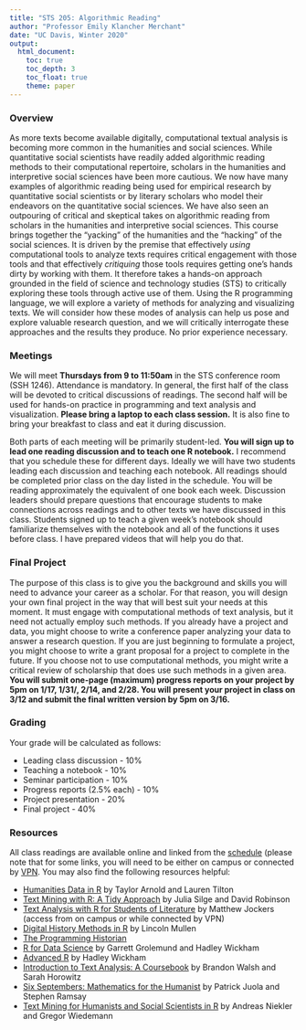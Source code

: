 ```yaml
---
title: "STS 205: Algorithmic Reading"
author: "Professor Emily Klancher Merchant"
date: "UC Davis, Winter 2020"
output: 
  html_document:
    toc: true    
    toc_depth: 3
    toc_float: true
    theme: paper
---
```

### Overview
As more texts become available digitally, computational textual analysis is becoming more common in the humanities and social sciences. While quantitative social scientists have readily added algorithmic reading methods to their computational repertoire, scholars in the humanities and interpretive social sciences have been more cautious. We now have many examples of algorithmic reading being used for empirical research by quantitative social scientists or by literary scholars who model their endeavors on the quantitative social sciences. We have also seen an outpouring of critical and skeptical takes on algorithmic reading from scholars in the humanities and interpretive social sciences. This course brings together the "yacking" of the humanities and the "hacking" of the social sciences. It is driven by the premise that effectively *using* computational tools to analyze texts requires critical engagement with those tools and that effectively *critiquing* those tools requires getting one's hands dirty by working with them. It therefore takes a hands-on approach grounded in the field of science and technology studies (STS) to critically exploring these tools through active use of them. Using the R programming language, we will explore a variety of methods for analyzing and visualizing texts. We will consider how these modes of analysis can help us pose and explore valuable research question, and we will critically interrogate these approaches and the results they produce. No prior experience necessary.

### Meetings
We will meet **Thursdays from 9 to 11:50am** in the STS conference room (SSH 1246). Attendance is mandatory. In general, the first half of the class will be devoted to critical discussions of readings. The second half will be used for hands-on practice in programming and text analysis and visualization. **Please bring a laptop to each class session.** It is also fine to bring your breakfast to class and eat it during discussion.

Both parts of each meeting will be primarily student-led. **You will sign up to lead one reading discussion and to teach one R notebook.** I recommend that you schedule these for different days. Ideally we will have two students leading each discussion and teaching each notebook. All readings should be completed prior class on the day listed in the schedule. You will be reading approximately the equivalent of one book each week. Discussion leaders should prepare questions that encourage students to make connections across readings and to other texts we have discussed in this class. Students signed up to teach a given week's notebook should familiarize themselves with the notebook and all of the functions it uses before class. I have prepared videos that will help you do that.

### Final Project
The purpose of this class is to give you the background and skills you will need to advance your career as a scholar. For that reason, you will design your own final project in the way that will best suit your needs at this moment. It must engage with computational methods of text analysis, but it need not actually employ such methods. If you already have a project and data, you might choose to write a conference paper analyzing your data to answer a research question. If you are just beginning to formulate a project, you might choose to write a grant proposal for a project to complete in the future. If you choose not to use computational methods, you might write a critical review of scholarship that does use such methods in a given area. **You will submit one-page (maximum) progress reports on your project by 5pm on 1/17, 1/31/, 2/14, and 2/28. You will present your project in class on 3/12 and submit the final written version by 5pm on 3/16.**

### Grading
Your grade will be calculated as follows:  

- Leading class discussion - 10%  
- Teaching a notebook - 10%
- Seminar participation - 10%
- Progress reports (2.5% each) - 10%
- Project presentation - 20%
- Final project - 40%  

### Resources
All class readings are available online and linked from the [schedule](schedule.html) (please note that for some links, you will need to be either on campus or connected by [VPN](https://www.library.ucdavis.edu/service/connect-from-off-campus/). You may also find the following resources helpful:

- [Humanities Data in R](https://link.springer.com/book/10.1007%2F978-3-319-20702-5) by Taylor Arnold and Lauren Tilton  
- [Text Mining with R: A Tidy Approach](https://www.tidytextmining.com/) by Julia Silge and David Robinson  
- [Text Analysis with R for Students of Literature](https://link.springer.com/book/10.1007%2F978-3-319-03164-4) by Matthew Jockers (access from on campus or while connected by VPN)  
- [Digital History Methods in R](https://lincolnmullen.com/projects/dh-r2/) by Lincoln Mullen  
- [The Programming Historian](https://programminghistorian.org/)  
- [R for Data Science](https://r4ds.had.co.nz/) by Garrett Grolemund and Hadley Wickham  
- [Advanced R](http://adv-r.had.co.nz/) by Hadley Wickham 
- [Introduction to Text Analysis: A Coursebook](http://walshbr.com/textanalysiscoursebook/) by Brandon Walsh and Sarah Horowitz  
- [Six Septembers: Mathematics for the Humanist](http://digitalcommons.unl.edu/zeabook/55/) by Patrick Juola and Stephen Ramsay  
- [Text Mining for Humanists and Social Scientists in R](https://tm4ss.github.io/docs/index.html) by Andreas Niekler and Gregor Wiedemann

